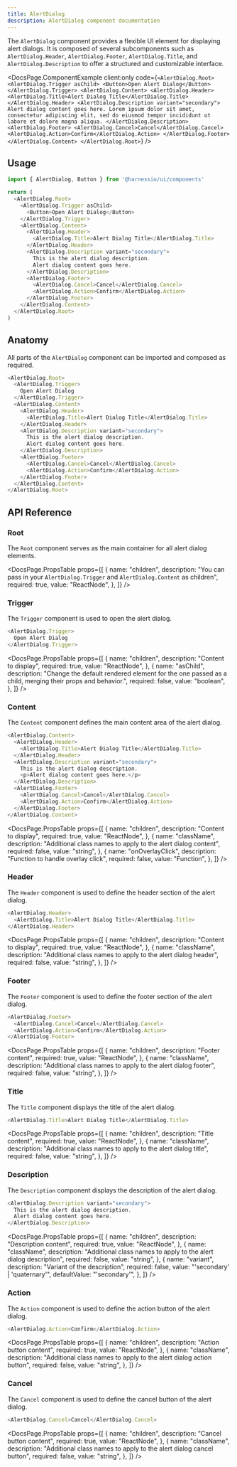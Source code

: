 ```yaml
---
title: AlertDialog
description: AlertDialog component documentation
---
```


The `AlertDialog` component provides a flexible UI element for displaying alert dialogs. It is composed of several subcomponents such as `AlertDialog.Header`, `AlertDialog.Footer`, `AlertDialog.Title`, and `AlertDialog.Description` to offer a structured and customizable interface.


<DocsPage.ComponentExample
  client:only
  code={`<AlertDialog.Root>
    <AlertDialog.Trigger asChild>
      <Button>Open Alert Dialog</Button>
    </AlertDialog.Trigger>
    <AlertDialog.Content>
      <AlertDialog.Header>
        <AlertDialog.Title>Alert Dialog Title</AlertDialog.Title>
      </AlertDialog.Header>
      <AlertDialog.Description variant="secondary">
        Alert dialog content goes here. Lorem ipsum dolor sit amet, consectetur adipiscing elit, sed do eiusmod tempor incididunt ut labore et dolore magna aliqua.
      </AlertDialog.Description>
      <AlertDialog.Footer>
        <AlertDialog.Cancel>Cancel</AlertDialog.Cancel>
        <AlertDialog.Action>Confirm</AlertDialog.Action>
      </AlertDialog.Footer>
    </AlertDialog.Content>
  </AlertDialog.Root>`}
/>

## Usage

```typescript jsx
import { AlertDialog, Button } from '@harnessio/ui/components'

return (
  <AlertDialog.Root>
    <AlertDialog.Trigger asChild>
      <Button>Open Alert Dialog</Button>
    </AlertDialog.Trigger>
    <AlertDialog.Content>
      <AlertDialog.Header>
        <AlertDialog.Title>Alert Dialog Title</AlertDialog.Title>
      </AlertDialog.Header>
      <AlertDialog.Description variant="secondary">
        This is the alert dialog description.
        Alert dialog content goes here.
      </AlertDialog.Description>
      <AlertDialog.Footer>
        <AlertDialog.Cancel>Cancel</AlertDialog.Cancel>
        <AlertDialog.Action>Confirm</AlertDialog.Action>
      </AlertDialog.Footer>
    </AlertDialog.Content>
  </AlertDialog.Root>
)
```

## Anatomy

All parts of the `AlertDialog` component can be imported and composed as required.

```typescript jsx
<AlertDialog.Root>
  <AlertDialog.Trigger>
    Open Alert Dialog
  </AlertDialog.Trigger>
  <AlertDialog.Content>
    <AlertDialog.Header>
      <AlertDialog.Title>Alert Dialog Title</AlertDialog.Title>
    </AlertDialog.Header>
    <AlertDialog.Description variant="secondary">
      This is the alert dialog description.
      Alert dialog content goes here.
    </AlertDialog.Description>
    <AlertDialog.Footer>
      <AlertDialog.Cancel>Cancel</AlertDialog.Cancel>
      <AlertDialog.Action>Confirm</AlertDialog.Action>
    </AlertDialog.Footer>
  </AlertDialog.Content>
</AlertDialog.Root>
```

## API Reference

### Root

The `Root` component serves as the main container for all alert dialog elements.

<DocsPage.PropsTable
  props={[
    {
      name: "children",
      description:
        "You can pass in your `AlertDialog.Trigger` and `AlertDialog.Content` as children",
      required: true,
      value: "ReactNode",
    },
  ]}
/>

### Trigger

The `Trigger` component is used to open the alert dialog.

```typescript jsx
<AlertDialog.Trigger>
  Open Alert Dialog
</AlertDialog.Trigger>
```

<DocsPage.PropsTable
  props={[
    {
      name: "children",
      description: "Content to display",
      required: true,
      value: "ReactNode",
    },
    {
      name: "asChild",
      description: "Change the default rendered element for the one passed as a child, merging their props and behavior.",
      required: false,
      value: "boolean",
    },
  ]}
/>

### Content

The `Content` component defines the main content area of the alert dialog.

```typescript jsx
<AlertDialog.Content>
  <AlertDialog.Header>
    <AlertDialog.Title>Alert Dialog Title</AlertDialog.Title>
  </AlertDialog.Header>
  <AlertDialog.Description variant="secondary">
    This is the alert dialog description.
    <p>Alert dialog content goes here.</p>
  </AlertDialog.Description>
  <AlertDialog.Footer>
    <AlertDialog.Cancel>Cancel</AlertDialog.Cancel>
    <AlertDialog.Action>Confirm</AlertDialog.Action>
  </AlertDialog.Footer>
</AlertDialog.Content>
```

<DocsPage.PropsTable
  props={[
    {
      name: "children",
      description: "Content to display",
      required: true,
      value: "ReactNode",
    },
    {
      name: "className",
      description:
        "Additional class names to apply to the alert dialog content",
      required: false,
      value: "string",
    },
    {
      name: "onOverlayClick",
      description: "Function to handle overlay click",
      required: false,
      value: "Function",
    },
  ]}
/>

### Header

The `Header` component is used to define the header section of the alert dialog.

```typescript jsx
<AlertDialog.Header>
  <AlertDialog.Title>Alert Dialog Title</AlertDialog.Title>
</AlertDialog.Header>
```

<DocsPage.PropsTable
  props={[
    {
      name: "children",
      description: "Content to display",
      required: true,
      value: "ReactNode",
    },
    {
      name: "className",
      description: "Additional class names to apply to the alert dialog header",
      required: false,
      value: "string",
    },
  ]}
/>

### Footer

The `Footer` component is used to define the footer section of the alert dialog.

```typescript jsx
<AlertDialog.Footer>
  <AlertDialog.Cancel>Cancel</AlertDialog.Cancel>
  <AlertDialog.Action>Confirm</AlertDialog.Action>
</AlertDialog.Footer>
```

<DocsPage.PropsTable
  props={[
    {
      name: "children",
      description: "Footer content",
      required: true,
      value: "ReactNode",
    },
    {
      name: "className",
      description: "Additional class names to apply to the alert dialog footer",
      required: false,
      value: "string",
    },
  ]}
/>

### Title

The `Title` component displays the title of the alert dialog.

```typescript jsx
<AlertDialog.Title>Alert Dialog Title</AlertDialog.Title>
```

<DocsPage.PropsTable
  props={[
    {
      name: "children",
      description: "Title content",
      required: true,
      value: "ReactNode",
    },
    {
      name: "className",
      description: "Additional class names to apply to the alert dialog title",
      required: false,
      value: "string",
    },
  ]}
/>

### Description

The `Description` component displays the description of the alert dialog.

```typescript jsx
<AlertDialog.Description variant="secondary">
  This is the alert dialog description.
  Alert dialog content goes here.
</AlertDialog.Description>
```

<DocsPage.PropsTable
  props={[
    {
      name: "children",
      description: "Description content",
      required: true,
      value: "ReactNode",
    },
    {
      name: "className",
      description:
        "Additional class names to apply to the alert dialog description",
      required: false,
      value: "string",
    },
    {
      name: "variant",
      description: "Variant of the description",
      required: false,
      value: "'secondary' | 'quaternary'",
      defaultValue: "'secondary'",
    },
  ]}
/>

### Action

The `Action` component is used to define the action button of the alert dialog.

```typescript jsx
<AlertDialog.Action>Confirm</AlertDialog.Action>
```

<DocsPage.PropsTable
  props={[
    {
      name: "children",
      description: "Action button content",
      required: true,
      value: "ReactNode",
    },
    {
      name: "className",
      description:
        "Additional class names to apply to the alert dialog action button",
      required: false,
      value: "string",
    },
  ]}
/>

### Cancel

The `Cancel` component is used to define the cancel button of the alert dialog.

```typescript jsx
<AlertDialog.Cancel>Cancel</AlertDialog.Cancel>
```

<DocsPage.PropsTable
  props={[
    {
      name: "children",
      description: "Cancel button content",
      required: true,
      value: "ReactNode",
    },
    {
      name: "className",
      description:
        "Additional class names to apply to the alert dialog cancel button",
      required: false,
      value: "string",
    },
  ]}
/>
